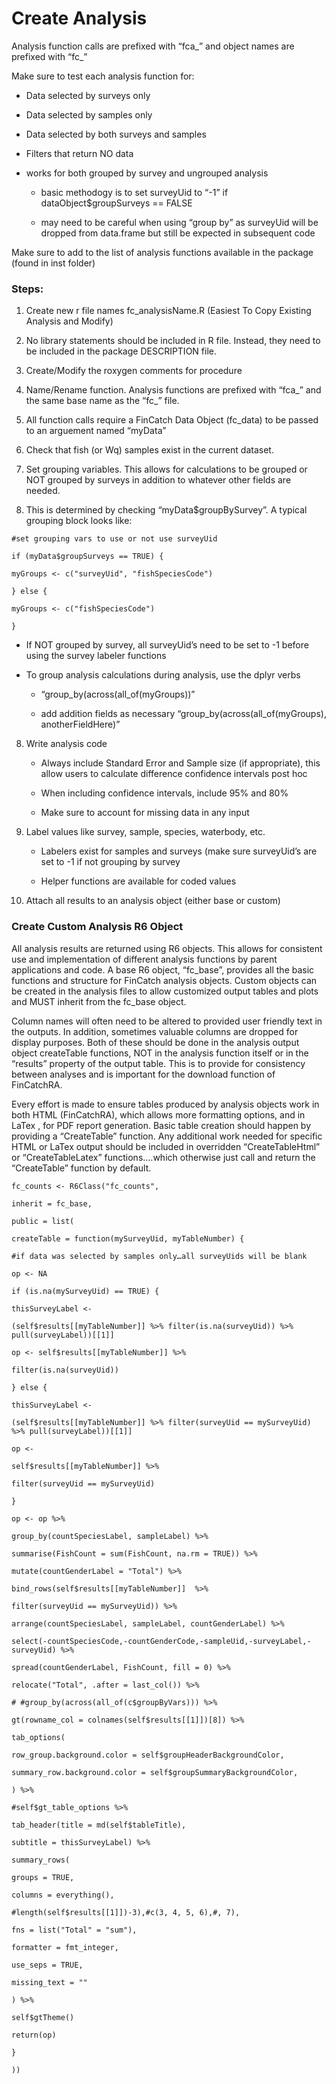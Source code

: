 # Create Analysis

Analysis function calls are prefixed with "fca\_" and object names are prefixed with "fc\_"

Make sure to test each analysis function for:

-   Data selected by surveys only

-   Data selected by samples only

-   Data selected by both surveys and samples

-   Filters that return NO data

-   works for both grouped by survey and ungrouped analysis

    -   basic methodogy is to set surveyUid to "-1" if dataObject\$groupSurveys == FALSE

    -   may need to be careful when using "group by" as surveyUid will be dropped from data.frame but still be expected in subsequent code

Make sure to add to the list of analysis functions available in the package (found in inst folder)

### Steps:

1.  Create new r file names fc_analysisName.R (Easiest To Copy Existing Analysis and Modify)

2.  No library statements should be included in R file. Instead, they need to be included in the package DESCRIPTION file.

3.  Create/Modify the roxygen comments for procedure

4.  Name/Rename function. Analysis functions are prefixed with "fca\_" and the same base name as the "fc\_" file.

5.  All function calls require a FinCatch Data Object (fc_data) to be passed to an arguement named "myData"

6.  Check that fish (or Wq) samples exist in the current dataset.

7.  Set grouping variables. This allows for calculations to be grouped or NOT grouped by surveys in addition to whatever other fields are needed.

8.  This is determined by checking "myData\$groupBySurvey". A typical grouping block looks like:

`#set grouping vars to use or not use surveyUid`

`if (myData$groupSurveys == TRUE) {`

`myGroups <- c("surveyUid", "fishSpeciesCode")`

`} else {`

`myGroups <- c("fishSpeciesCode")`

`}`

-   If NOT grouped by survey, all surveyUid's need to be set to -1 before using the survey labeler functions

-   To group analysis calculations during analysis, use the dplyr verbs

    -   "group_by(across(all_of(myGroups))"

    -   add addition fields as necessary "group_by(across(all_of(myGroups), anotherFieldHere)"

8.  Write analysis code

    -   Always include Standard Error and Sample size (if appropriate), this allow users to calculate difference confidence intervals post hoc

    -   When including confidence intervals, include 95% and 80%

    -   Make sure to account for missing data in any input

9.  Label values like survey, sample, species, waterbody, etc.

    -   Labelers exist for samples and surveys (make sure surveyUid's are set to -1 if not grouping by survey

    -   Helper functions are available for coded values

10. Attach all results to an analysis object (either base or custom)

### Create Custom Analysis R6 Object

All analysis results are returned using R6 objects. This allows for consistent use and implementation of different analysis functions by parent applications and code. A base R6 object, "fc_base", provides all the basic functions and structure for FinCatch analysis objects. Custom objects can be created in the analysis files to allow customized output tables and plots and MUST inherit from the fc_base object.

Column names will often need to be altered to provided user friendly text in the outputs. In addition, sometimes valuable columns are dropped for display purposes. Both of these should be done in the analysis output object createTable functions, NOT in the analysis function itself or in the "results" property of the output table. This is to provide for consistency between analyses and is important for the download function of FinCatchRA.

Every effort is made to ensure tables produced by analysis objects work in both HTML (FinCatchRA), which allows more formatting options, and in LaTex , for PDF report generation. Basic table creation should happen by providing a "CreateTable" function. Any additional work needed for specific HTML or LaTex output should be included in overridden "CreateTableHtml" or "CreateTableLatex" functions....which otherwise just call and return the "CreateTable" function by default.

`fc_counts <- R6Class("fc_counts",`

`inherit = fc_base,`

`public = list(`

`createTable = function(mySurveyUid, myTableNumber) {`

`#if data was selected by samples only…all surveyUids will be blank`

`op <- NA`

`if (is.na(mySurveyUid) == TRUE) {`

`thisSurveyLabel <-`

`(self$results[[myTableNumber]] %>% filter(is.na(surveyUid)) %>% pull(surveyLabel))[[1]]`

`op <- self$results[[myTableNumber]] %>%`

`filter(is.na(surveyUid))`

`} else {`

`thisSurveyLabel <-`

`(self$results[[myTableNumber]] %>% filter(surveyUid == mySurveyUid) %>% pull(surveyLabel))[[1]]`

`op <-`

`self$results[[myTableNumber]] %>%`

`filter(surveyUid == mySurveyUid)`

`}`

`op <- op %>%`

`group_by(countSpeciesLabel, sampleLabel) %>%`

`summarise(FishCount = sum(FishCount, na.rm = TRUE)) %>%`

`mutate(countGenderLabel = "Total") %>%`

`bind_rows(self$results[[myTableNumber]]  %>%`

`filter(surveyUid == mySurveyUid)) %>%`

`arrange(countSpeciesLabel, sampleLabel, countGenderLabel) %>%`

`select(-countSpeciesCode,-countGenderCode,-sampleUid,-surveyLabel,-surveyUid) %>%`

`spread(countGenderLabel, FishCount, fill = 0) %>%`

`relocate("Total", .after = last_col()) %>%`

`# #group_by(across(all_of(c$groupByVars))) %>%`

`gt(rowname_col = colnames(self$results[[1]])[8]) %>%`

`tab_options(`

`row_group.background.color = self$groupHeaderBackgroundColor,`

`summary_row.background.color = self$groupSummaryBackgroundColor,`

`) %>%`

`#self$gt_table_options %>%`

`tab_header(title = md(self$tableTitle),`

`subtitle = thisSurveyLabel) %>%`

`summary_rows(`

`groups = TRUE,`

`columns = everything(),`

`#length(self$results[[1]])-3),#c(3, 4, 5, 6),#, 7),`

`fns = list("Total" = "sum"),`

`formatter = fmt_integer,`

`use_seps = TRUE,`

`missing_text = ""`

`) %>%`

`self$gtTheme()`

`return(op)`

`}`

`))`
